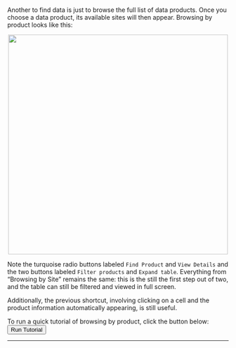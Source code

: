 <br>
Another to find data is just to browse the full list of data products. Once you choose a data product, its available sites will then appear. Browsing by product looks like this:

<center><img src='https://github.com/Danielslee51/CyVerse-NEON-Browser/blob/master/Img/Help_browser_product.png?raw=true' height='500'></center>

Note the turquoise radio buttons labeled `Find Product` and `View Details` and the two buttons labeled `Filter products` and `Expand table`. Everything from "Browsing by Site" remains the same: this is the still the first step out of two, and the table can still be filtered and viewed in full screen.

Additionally, the previous shortcut, involving clicking on a cell and the product information automatically appearing, is still useful.

To run a quick tutorial of browsing by product, click the button below: <br> 
<button id="help_tutorial_browse_product" type="button" class="btn btn-default action-button">Run Tutorial</button>
<hr>
